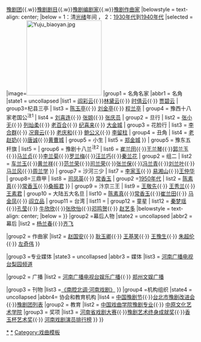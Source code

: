 {{Navbox 
|name = 豫剧名角
|state = <includeonly>{{{state|collapsed}}}</includeonly>
|title = [[豫剧]]
|abovestyle = text-align: center;
|above= 相关：[[:Category:豫剧演员|豫剧演员]]{{.w}}[[:Category:豫剧团|豫剧团]]{{.w}}[[:Category:豫剧剧目|豫剧剧目]]{{.w}}[[:Category:豫剧编剧家|豫剧编剧家]]{{.w}}[[:Category:豫剧作曲家|豫剧作曲家]]
|belowstyle = text-align: center;
|below = 1：清[[光绪]]年间 ， 2：[[1930年代]]到[[1940年代]]
|selected = {{{1|}}}
|image=[[File:Yuju_biaoyan.jpg|200px]]
<!------------------------------ 名角 ------------------------------->
|group1 = 名角名家
|abbr1 = 名角
|state1 = uncollapsed
|list1 = {{Navbox subgroup
| group1 = 须生泰斗<sup>注1</sup>
| list1 = {{nowrap begin}}[[王海晏]]{{nowrap end}}
| group2 = 祥符五朵云
| list2 = {{nowrap begin}}[[李剑云]]{{·}} [[阎彩云]]{{·}}[[林黛云]]{{·}} [[时倩云]]{{·}} [[贾碧云]]{{nowrap end}}
| group3=杞县三亭
| list3 = {{nowrap begin}}[[陈玉亭]]{{·}} [[刘金亭]]{{·}} [[程兰亭]]{{nowrap end}}
| group4 = 豫西十八家老国公<sup>注1</sup>
| list4 = 
{{Navbox subgroup
| groupstyle =
| liststyle =
| group1 = 老生
| list1 = [[老盛三]]{{·}} [[刘喜连]]{{·}} [[张姐]]{{·}} [[张庆员]]
| group2 = 旦行
| list2 = [[张小无]]{{·}} [[列灿柔]]{{·}} [[老百合]]{{·}} [[纪喜来]]{{·}} [[大金城]]
| group3 = 花脸行
| list3 = [[李合群]]{{·}} [[况膏云]]{{·}} [[老庆和]]{{·}} [[鲍公义]]{{·}} [[李留柱]]
| group4 = 丑角
| list4 = [[老赵奶]]{{·}}[[唐诚]]{{·}}[[黄曹城]]
| group5 = 小生
| list5 = [[郑金城]]
}}
| group5 = 豫东五杆旗
| list5 = 
{{Navbox subgroup
| groupstyle =
| liststyle =
| group1 = 大花旗
| list1 = [[花桂荣]]
| group2 = 大红旗
| list2 = [[唐玉成]]
| group3 = 杏黄旗
| list3 = [[黄儒秀]]
| group4 = 雪白旗
| list4 = [[刘玉梅]]
| group5 = 小蓝旗
| list5 = [[陈素花]]
}}
| group6 =  豫剧十八兰<sup>注2</sup>
| list6 = 
{{Navbox subgroup
| groupstyle =
| liststyle =
| group1 = 组一
| list1 = [[毛兰花]]{{·}}[[崔兰田]]{{·}}[[王兰琴]]{{·}}[[郭兰玉]]{{·}}[[马兰贞]]{{·}}[[李兰菊]]{{·}}[[罗兰梅]]{{·}}[[汪兰巧]]{{·}}[[秦兰花]]
| group2 = 组二
| list2 = [[车兰玉]]{{·}}[[黄兰祥]]{{·}}[[范兰荣]]{{·}}[[司兰荣]]{{·}}[[张兰保]]{{·}}[[冯兰青]]{{·}}[[刘兰叶]]{{·}}[[马兰风]]{{·}}[[周兰学]]
}}
| group7 = 沙河三少
| list7 = {{nowrap begin}}[[李家玉]]{{·}} [[易湘山]]{{·}}[[王仲华]]{{nowrap end}}
| group8=三鼎甲 
| list8 = 
{{Navbox subgroup
| groupstyle =
| liststyle =
| group1 =[[1930年代]]
| list1 = [[陈素真]]{{·}}[[司凤英]]{{·}} [[常香玉]]
| group2 =[[1950年代]] 
| list2 = [[陈素真]]{{·}}[[常香玉]]{{·}}[[桑振君]]
}}
| group9 = 汴京三王
| list9 = {{nowrap begin}}[[王敬先]]{{·}} [[王秀兰 (1925年)|王秀兰]]{{·}}[[王素君]]{{nowrap end}}
| group10 = 大陆五大名旦
| list10 = {{nowrap begin}} [[陈素真]]{{·}}[[常香玉]]{{·}}[[崔兰田]]{{·}} [[马金凤]]{{·}} [[阎立品]]{{nowrap end}}
| group11 = 台湾
| list11 = 
{{Navbox subgroup
| groupstyle =
| liststyle =
| group1 = 豫剧皇太后
| list1 =[[张岫云]]
| group2 = 豫剧皇后
| list2 =[[王海玲]]
| group3 = 豫剧小天后
| list3 =[[萧扬玲]]
}}
| group12 = 童星
| list12 = {{nowrap begin}}[[秦梦瑶 (演员)|秦梦瑶]]{{·}}[[孔莹]]{{·}} [[牛欣欣]]{{·}}[[张欣怡]]{{·}}[[邓鸣贺]]{{·}} [[赵艺多]]{{nowrap end}}
|belowstyle = text-align: center;
|below = 
}}
<!------------------------------ 幕后人物 ------------------------------>
|group2 =幕后人物
|state2 = uncollapsed
|abbr2 = 幕后
|list2 = {{Navbox subgroup
|group1 = 剧作家
|list1 = {{nowrap begin}}[[樊粹庭]]{{·}}[[杨兰春]]{{·}}[[齐飞 (剧作家)|齐飞]]{{nowrap end}}

|group2 = 作曲家
|list2 = {{nowrap begin}}[[赵国安]]{{·}} [[耿玉卿]]{{·}} [[王基笑]]{{·}} [[王豫生]]{{·}} [[朱超伦]]{{·}} [[左奇伟]]
}}

<!------------------------------ 媒体 ------------------------------>
|group3 =专业媒体
|state3 = uncollapsed
|abbr3 = 媒体
|list3 = {{Navbox subgroup
|group1 = 电视
|list1 = {{nowrap begin}}[[梨园春|河南卫视《梨园春》]]{{·}}[[河南广播电视台梨园频道]]{{nowrap end}}

|group2 = 广播
|list2 = {{nowrap begin}}[[河南广播电视台娱乐广播]]{{·}} [[郑州文娱广播]]{{nowrap end}}

|group3 = 刊物
|list3 =[[河南戏剧 (杂志)|《南腔北调·河南戏剧》]]
}}
<!------------------------------ 协会和教育机构 ------------------------------>
|group4 =机构组织
|state4 = uncollapsed
|abbr4= 协会和教育机构
|list4 = {{Navbox subgroup
|group1 = 组织
|list1 = {{nowrap begin}}{{nowrap begin}}[[中华豫剧文化促进会]]{{·}}[[中国豫剧节]]{{·}}[[台北市豫剧改进会]]{{·}}[[豫剧团列表]]{{nowrap end}}
|group2 = 教育
|list2 = {{nowrap begin}}[[中国戏曲学院|中国戏曲学院豫剧专业]]{{·}} [[中原文化艺术学院]]{{nowrap end}}
|group3 = 奖项
|list3 = {{nowrap begin}}[[河南省戏剧大赛]]{{·}}[[豫剧艺术终身成就奖]]{{·}}[[香玉杯|香玉杯艺术奖]]{{·}} [[河南戏剧演员排行榜]]{{nowrap end}}
}}
}}<noinclude>
[[Category:中国演员模板|*]]
[[Category:豫剧演员|*]]
[[Category:戏曲模板]]
</noinclude>